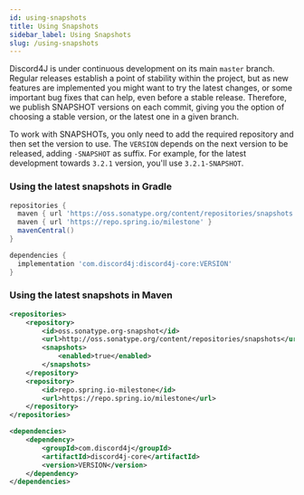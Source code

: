```yaml
---
id: using-snapshots
title: Using Snapshots
sidebar_label: Using Snapshots
slug: /using-snapshots
---
```


Discord4J is under continuous development on its main `master` branch. Regular releases establish a point of stability within the project, but as new features are implemented you might want to try the latest changes, or some important bug fixes that can help, even before a stable release. Therefore, we publish SNAPSHOT versions on each commit, giving you the option of choosing a stable version, or the latest one in a given branch.

To work with SNAPSHOTs, you only need to add the required repository and then set the version to use. The `VERSION` depends on the next version to be released, adding `-SNAPSHOT` as suffix. For example, for the latest development towards `3.2.1` version, you'll use `3.2.1-SNAPSHOT`.

### Using the latest snapshots in Gradle

```groovy
repositories {
  maven { url 'https://oss.sonatype.org/content/repositories/snapshots' }
  maven { url 'https://repo.spring.io/milestone' }
  mavenCentral()
}

dependencies {
  implementation 'com.discord4j:discord4j-core:VERSION'
}
```

### Using the latest snapshots in Maven

```xml
<repositories>
    <repository>
        <id>oss.sonatype.org-snapshot</id>
        <url>http://oss.sonatype.org/content/repositories/snapshots</url>
        <snapshots>
            <enabled>true</enabled>
        </snapshots>
    </repository>
    <repository>
        <id>repo.spring.io-milestone</id>
        <url>https://repo.spring.io/milestone</url>
    </repository>
</repositories>

<dependencies>
    <dependency>
        <groupId>com.discord4j</groupId>
        <artifactId>discord4j-core</artifactId>
        <version>VERSION</version>
    </dependency>
</dependencies>
```
